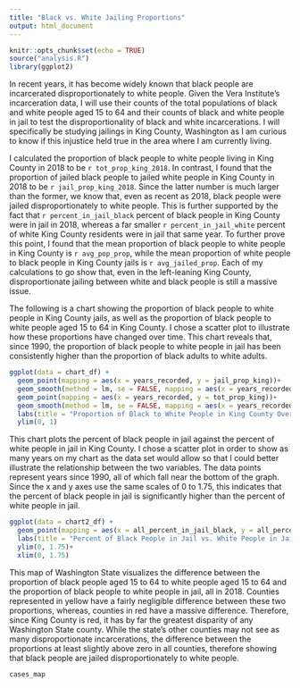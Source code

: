 ```yaml
---
title: "Black vs. White Jailing Proportions"
output: html_document
---
```

```r
knitr::opts_chunk$set(echo = TRUE)
source("analysis.R")
library(ggplot2)
```

In recent years, it has become widely known that black people are incarcerated disproportionately to white people. Given the Vera Institute's incarceration data, I will use their counts of the total populations of black and white people aged 15 to 64 and their counts of black and white people in jail to test the disproportionality of black and white incarcerations. I will specifically be studying jailings in King County, Washington as I am curious to know if this injustice held true in the area where I am currently living.

I calculated the proportion of black people to white people living in King County in 2018 to be `r tot_prop_king_2018`. In contrast, I found that the proportion of jailed black people to jailed white people in King County in 2018 to be `r jail_prop_king_2018`. Since the latter number is much larger than the former, we know that, even as recent as 2018, black people were jailed disproportionately to white people. This is further supported by the fact that `r percent_in_jail_black` percent of black people in King County were in jail in 2018, whereas a far smaller `r percent_in_jail_white` percent of white King County residents were in jail that same year. To further prove this point, I found that the mean proportion of black people to white people in King County is `r avg_pop_prop`, while the mean proportion of white people to black people in King County jails is `r avg_jailed_prop`. Each of my calculations to go show that, even in the left-leaning King County, disproportionate jailing between white and black people is still a massive issue.

The following is a chart showing the proportion of black people to white people in King County jails, as well as the proportion of black people to white people aged 15 to 64 in King County. I chose a scatter plot to illustrate how these proportions have changed over time. This chart reveals that, since 1990, the proportion of black people to white people in jail has been consistently higher than the proportion of black adults to white adults.

```r
ggplot(data = chart_df) +
  geom_point(mapping = aes(x = years_recorded, y = jail_prop_king))+
  geom_smooth(method = lm, se = FALSE, mapping = aes(x = years_recorded, y = jail_prop_king, color = "In Jail")) +
  geom_point(mapping = aes(x = years_recorded, y = tot_prop_king))+
  geom_smooth(method = lm, se = FALSE, mapping = aes(x = years_recorded, y = tot_prop_king, color = "Overall")) +
  labs(title = "Proportion of Black to White People in King County Overall and in Jail since 1990", x = "Year", y = "Proportion of Black to White People", color = "Proportion of People")+
  ylim(0, 1)
```

This chart plots the percent of black people in jail against the percent of white people in jail in King County. I chose a scatter plot in order to show as many years on my chart as the data set would allow so that I could better illustrate the relationship between the two variables. The data points represent years since 1990, all of which fall near the bottom of the graph. Since the x and y axes use the same scales of 0 to 1.75, this indicates that the percent of black people in jail is significantly higher than the percent of white people in jail.

```r
ggplot(data = chart2_df) +
  geom_point(mapping = aes(x = all_percent_in_jail_black, y = all_percent_in_jail_white))+
  labs(title = "Percent of Black People in Jail vs. White People in Jail in King County Since 1990", x = "Percent of Black People in Jail", y = "Percent of White People in Jail")+
  ylim(0, 1.75)+
  xlim(0, 1.75)
```

This map of Washington State visualizes the difference between the proportion of black people aged 15 to 64 to white people aged 15 to 64 and the proportion of black people to white people in jail, all in 2018. Counties represented in yellow have a fairly negligible difference between these two proportions, whereas, counties in red have a massive difference. Therefore, since King County is red, it has by far the greatest disparity of any Washington State county. While the state's other counties may not see as many disproportionate incarcerations, the difference between the proportions at least slightly above zero in all counties, therefore showing that black people are jailed disproportionately to white people.
```r
cases_map
```